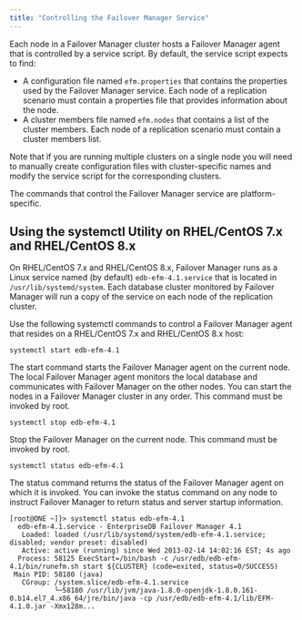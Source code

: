 ```yaml
---
title: "Controlling the Failover Manager Service"
---
```


<div id="controlling_efm_service" class="registered_link"></div>


Each node in a Failover Manager cluster hosts a Failover Manager agent that is controlled by a service script. By default, the service script expects to find:

-   A configuration file named `efm.properties` that contains the properties used by the Failover Manager service. Each node of a replication scenario must contain a properties file that provides information about the node.
-   A cluster members file named `efm.nodes` that contains a list of the cluster members. Each node of a replication scenario must contain a cluster members list.

Note that if you are running multiple clusters on a single node you will need to manually create configuration files with cluster-specific names and modify the service script for the corresponding clusters.

The commands that control the Failover Manager service are platform-specific.

<div id="service_utility" class="registered_link"></div>



## Using the systemctl Utility on RHEL/CentOS 7.x and RHEL/CentOS 8.x

On RHEL/CentOS 7.x and RHEL/CentOS 8.x, Failover Manager runs as a Linux service named (by default) `edb-efm-4.1.service` that is located in `/usr/lib/systemd/system`. Each database cluster monitored by Failover Manager will run a copy of the service on each node of the replication cluster.

Use the following systemctl commands to control a Failover Manager agent that resides on a RHEL/CentOS 7.x and RHEL/CentOS 8.x host:

``` text
systemctl start edb-efm-4.1
```

The start command starts the Failover Manager agent on the current node. The local Failover Manager agent monitors the local database and communicates with Failover Manager on the other nodes. You can start the nodes in a Failover Manager cluster in any order. This command must be invoked by root.

``` text
systemctl stop edb-efm-4.1
```

Stop the Failover Manager on the current node. This command must be invoked by root.

``` text
systemctl status edb-efm-4.1
```

The status command returns the status of the Failover Manager agent on which it is invoked. You can invoke the status command on any node to instruct Failover Manager to return status and server startup information.

``` text
[root@ONE ~]}> systemctl status edb-efm-4.1
  edb-efm-4.1.service - EnterpriseDB Failover Manager 4.1
   Loaded: loaded (/usr/lib/systemd/system/edb-efm-4.1.service; disabled; vendor preset: disabled)
   Active: active (running) since Wed 2013-02-14 14:02:16 EST; 4s ago
  Process: 58125 ExecStart=/bin/bash -c /usr/edb/edb-efm-4.1/bin/runefm.sh start ${CLUSTER} (code=exited, status=0/SUCCESS)
 Main PID: 58180 (java)
   CGroup: /system.slice/edb-efm-4.1.service
           └─58180 /usr/lib/jvm/java-1.8.0-openjdk-1.8.0.161-0.b14.el7_4.x86_64/jre/bin/java -cp /usr/edb/edb-efm-4.1/lib/EFM-4.1.0.jar -Xmx128m...
```
